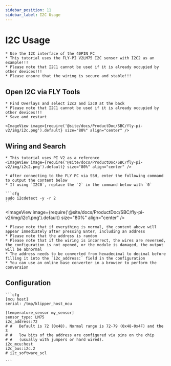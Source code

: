 ```yaml
---
sidebar_position: 11
sidebar_label: I2C Usage
---
```







# I2C Usage

    * Use the I2C interface of the 40PIN PC
    * This tutorial uses the FLY-PI V2LM75 I2C sensor with I2C2 as an example!!!
    * Please note that I2C1 cannot be used if it is already occupied by other devices!!!
    * Please ensure that the wiring is secure and stable!!!

## Open I2C via FLY Tools

    * Find Overlays and select i2c2 and i2c0 at the back
    * Please note that I2C1 cannot be used if it is already occupied by other devices!!!
    * Save and restart

    <ImageView image={require('@site/docs/ProductDoc/SBC/fly-pi-v2/img/i2c.png').default} size="80%" align="center" />

## Wiring and Search
    * This tutorial uses PI V2 as a reference
    <ImageView image={require('@site/docs/ProductDoc/SBC/fly-pi-v2/img/i2c2.png').default} size="80%" align="center" />

    * After connecting to the FLY PC via SSH, enter the following command to output the content below
    * If using `I2C0`, replace the `2` in the command below with `0`

    ```cfg
    sudo i2cdetect -y -r 2
    ```

<ImageView image={require('@site/docs/ProductDoc/SBC/fly-pi-v2/img/i2c1.png').default} size="80%" align="center" />

    * Please note that if everything is normal, the content above will appear immediately after pressing Enter, including an address
    * Please note that the address is random
    * Please note that if the wiring is incorrect, the wires are reversed, the configuration is not opened, or the module is damaged, the output will be abnormal
    * The address needs to be converted from hexadecimal to decimal before filling it into the `i2c_address:` field in the configuration
    * You can use an online base converter in a browser to perform the conversion

## Configuration

    ```cfg
    [mcu host]
    serial: /tmp/klipper_host_mcu

    [temperature_sensor my_sensor]
    sensor_type: LM75
    i2c_address:72
    # #   Default is 72 (0x48). Normal range is 72-79 (0x48-0x4F) and the 3
    # #   low bits of the address are configured via pins on the chip
    # #   (usually with jumpers or hard wired).
    i2c_mcu:host
    i2c_bus:i2c.2
    # i2c_software_scl

    ```